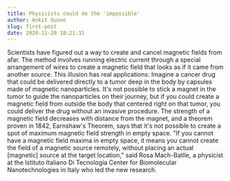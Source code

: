 ```yaml
---
title: Physicists could do the 'impossible'
author: Ankit Susne
slug: first-post
date: 2020-11-20 18:21:31
---
```


Scientists have figured out a way to create and cancel magnetic fields from afar.
The method involves running electric current through a special arrangement of wires to create a magnetic field that looks as if it came from another source. This illusion has real applications: Imagine a cancer drug that could be delivered directly to a tumor deep in the body by capsules made of magnetic nanoparticles. It's not possible to stick a magnet in the tumor to guide the nanoparticles on their journey, but if you could create a magnetic field from outside the body that centered right on that tumor, you could deliver the drug without an invasive procedure.
The strength of a magnetic field decreases with distance from the magnet, and a theorem proven in 1842, Earnshaw's Theorem, says that it's not possible to create a spot of maximum magnetic field strength in empty space.
"If you cannot have a magnetic field maxima in empty space, it means you cannot create the field of a magnetic source remotely, without placing an actual [magnetic] source at the target location," said Rosa Mach-Batlle, a physicist at the Istituto Italiano Di Tecnologia Center for Biomolecular Nanotechnologies in Italy who led the new research.
